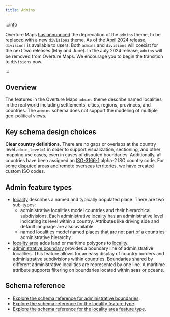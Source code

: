 ```yaml
---
title: Admins
---
```

:::info

Overture Maps [has announced](/release/2024-04-16-beta.0) the deprecation of the `admins` theme, to be replaced with a new `divisions` theme. As of the April 2024 release, `divisions` is available to users. Both `admins` and `divisions` will coexist for the next two releases (May and June). In the July 2024 release, `admins` will be removed from Overture Maps. We encourage you to begin the transition to `divisions` now.

:::

## Overview

The features in the Overture Maps `admins` theme describe named localities in the real world including settlements, cities, regions, provinces, and countries. The `admins` schema does not support the modeling of multiple geo-political views.

## Key schema design choices

**Clear country definitions.** There are no gaps or overlaps at the country level `admin_level=1` in order to support visualization, sectioning, and other mapping use cases, even in cases of disputed boundaries. Additionally, all countries have been assigned an [ISO-3166-1](https://www.iso.org/iso-3166-country-codes.html) alpha-2 ISO country code. For some disputed areas and remote overseas territories, we have created custom ISO codes.

## Admin feature types

- [locality](https://docs.overturemaps.org/schema/reference/admins/locality) describes a named and typically populated place. There are two sub-types:
   - administrative localities model countries and their hierarchical subdivisions. Each administrative locality has an administrative level indicating its level within a country. Attributes like driving side and default language are also available.
   - named localities model named places that are not part of a countries administrative hierarchy.
- [locality area](https://docs.overturemaps.org/schema/reference/admins/locality-area) adds land or maritime polygons to [locality](https://docs.overturemaps.org/schema/reference/admins/locality).
- [administrative boundary](https://docs.overturemaps.org/schema/reference/admins/administrative-boundary) provides a boundary line of administrative localities. This feature allows for an easy display of country borders and administrative subdivisions within countries. Boundaries shared by different administrative localities are represented by one line. A maritime attribute supports filtering on boundaries located within seas or oceans.

## Schema reference

- [Explore the schema reference for administrative boundaries](https://docs.overturemaps.org/schema/reference/admins/administrative-boundary).
- [Explore the schema reference for the locality feature type](https://docs.overturemaps.org/schema/reference/admins/locality).
- [Explore the schema reference for the locality area feature type](https://docs.overturemaps.org/schema/reference/admins/locality-area).
